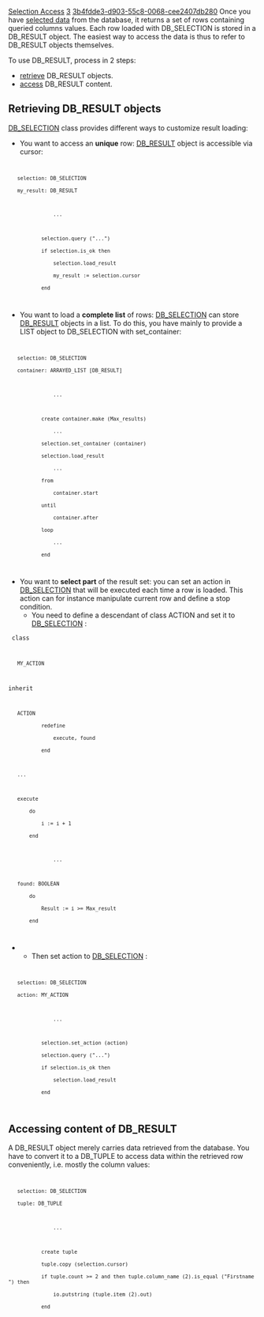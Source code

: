 [[Property:title|Selection Access]]
[[Property:weight|3]]
[[Property:uuid|3b4fdde3-d903-55c8-0068-cee2407db280]]
Once you have [[Database Selection|selected data]]  from the database, it returns a set of rows containing queried columns values. Each row loaded with DB_SELECTION is stored in a DB_RESULT object. The easiest way to access the data is thus to refer to DB_RESULT objects themselves. 


{{note|Take a look at the [[Data Object Coupling|Database/Eiffel objects Coupling]]  to learn advanced data handling features. }}

To use DB_RESULT, process in 2 steps:
*  [[#retrieve|retrieve]]  DB_RESULT objects. 
*  [[#access|access]]  DB_RESULT content. 

==Retrieving DB_RESULT objects==

[[ref:/libraries/store/reference/db_selection_flatshort|DB_SELECTION]]  class provides different ways to customize result loading:
* You want to access an '''unique''' row: [[ref:/libraries/store/reference/db_result_flatshort|DB_RESULT]]  object is accessible via cursor:
<code>
    selection: DB_SELECTION
    my_result: DB_RESULT

                ...

            selection.query ("...")
            if selection.is_ok then
                selection.load_result
                my_result := selection.cursor
            end
</code>

* You want to load a '''complete list''' of rows: [[ref:/libraries/store/reference/db_selection_flatshort|DB_SELECTION]]  can store [[ref:/libraries/store/reference/db_result_flatshort|DB_RESULT]]  objects in a list. To do this, you have mainly to provide a LIST object to DB_SELECTION with set_container:
<code>
    selection: DB_SELECTION
    container: ARRAYED_LIST [DB_RESULT]

                ...

            create container.make (Max_results)
                ...
            selection.set_container (container)
            selection.load_result
                ...
            from
                container.start
            until
                container.after
            loop
                ...
            end
</code>

{{tip|Provide [[ref:/libraries/store/reference/db_selection_flatshort|DB_SELECTION]]  with the LIST structure convenient for what you need to do with the results. }}

* You want to '''select part''' of the result set: you can set an action in [[ref:/libraries/store/reference/db_selection_flatshort|DB_SELECTION]]  that will be executed each time a row is loaded. This action can for instance manipulate current row and define a stop condition. 
** You need to define a descendant of class ACTION and set it to [[ref:/libraries/store/reference/db_selection_flatshort|DB_SELECTION]] :
<code>
class
    MY_ACTION
inherit
    ACTION
            redefine
                execute, found
            end

	...

    execute
        do
            i := i + 1
        end

                ...

    found: BOOLEAN
        do
            Result := i >= Max_result
        end
</code>
** Then set action to [[ref:/libraries/store/reference/db_selection_flatshort|DB_SELECTION]] :
<code>
    selection: DB_SELECTION
    action: MY_ACTION

                ...

            selection.set_action (action)
            selection.query ("...")
            if selection.is_ok then
                selection.load_result
            end
</code>



==Accessing content of DB_RESULT==

A DB_RESULT object merely carries data retrieved from the database. You have to convert it to a DB_TUPLE to access data within the retrieved row conveniently, i.e. mostly the column values:
<code>
    selection: DB_SELECTION
    tuple: DB_TUPLE

                ...

            create tuple
            tuple.copy (selection.cursor)
            if tuple.count >= 2 and then tuple.column_name (2).is_equal ("Firstname") then
                io.putstring (tuple.item (2).out)
            end
</code>


{{seealso|<br/>
[[Database Selection|Performing a database selection.]]  <br/>
[[Data Object Coupling|Coupling database data and Eiffel objects.]]  <br/>
}}



